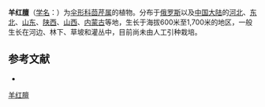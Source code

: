 {{NoteTA|G1=LS}}
{{Speciesbox
| name = 羊红膻
| status = 
| status_system = 
| image = 
| genus = Pimpinella
| species = thellungiana
| authority = Wolff in Engl.
}}

'''羊红膻'''（[[学名|学名]]：{{lang|la|''Pimpinella thellungiana''}}）为[[伞形科|伞形科]][[茴芹属|茴芹属]]的植物。分布于[[俄罗斯|俄罗斯]]以及[[中国大陆|中国大陆]]的[[河北|河北]]、[[中国东北地区|东北]]、[[山东|山东]]、[[陕西|陕西]]、[[山西|山西]]、[[内蒙古|内蒙古]]等地，生长于海拔600米至1,700米的地区，一般生长在河边、林下、草坡和灌丛中，目前尚未由人工引种栽培。

== 参考文献 ==
<div class="references-small">
* {{cite web| url =http://www.bioinfo.cn/db05/KmzwSpecies.php?action=view&id=22917| title =羊红膻| work =《中国高等植物数据库全库》| publisher =中国科学院微生物研究所| author =昆明植物研究所| accessdate =2009-02-25| deadurl =yes| archiveurl =https://web.archive.org/web/20160305040148/http://www.bioinfo.cn/db05/KmzwSpecies.php?action=view&id=22917| archivedate =2016-03-05}}
</div>
{{Taxonbar|from=Q4080646}}

[[Category:茴芹属|羊红膻]]


{{Apiales-stub}}
